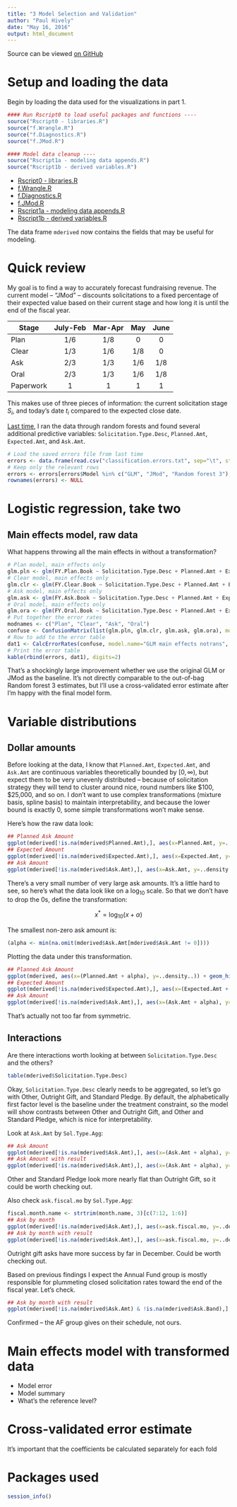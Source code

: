 ```yaml
---
title: "3 Model Selection and Validation"
author: "Paul Hively"
date: "May 16, 2016"
output: html_document
---
```


Source can be viewed [on GitHub](https://github.com/phively/gsb-sols-proj/blob/master/3%20Model%20selection%20and%20validation.Rmd)

# Setup and loading the data

Begin by loading the data used for the visualizations in part 1.

```r
#### Run Rscript0 to load useful packages and functions ----
source("Rscript0 - libraries.R")
source("f.Wrangle.R")
source("f.Diagnostics.R")
source("f.JMod.R")
```
```r
#### Model data cleanup ----
source("Rscript1a - modeling data appends.R")
source("Rscript1b - derived variables.R")
```

* [Rscript0 - libraries.R](https://github.com/phively/gsb-sols-proj/blob/master/Rscript0%20-%20libraries.R)
* [f.Wrangle.R](https://github.com/phively/gsb-sols-proj/blob/master/f.Wrangle.R)
* [f.Diagnostics.R](https://github.com/phively/gsb-sols-proj/blob/master/f.Diagnostics.R)
* [f.JMod.R](https://github.com/phively/gsb-sols-proj/blob/master/f.JMod.R)
* [Rscript1a - modeling data appends.R](https://github.com/phively/gsb-sols-proj/blob/master/Rscript1a%20-%20modeling%20data%20appends.R)
* [Rscript1b - derived variables.R](https://github.com/phively/gsb-sols-proj/blob/master/Rscript1b%20-%20derived%20variables.R)

The data frame `mderived` now contains the fields that may be useful for modeling.

# Quick review

My goal is to find a way to accurately forecast fundraising revenue. The current model -- "JMod" -- discounts solicitations to a fixed percentage of their expected value based on their current stage and how long it is until the end of the fiscal year.

| Stage    | July-Feb| Mar-Apr |   May   |  June   |
|----------|:-------:|:-------:|:-------:|:-------:| 
| Plan     |  1/6    | 1/8     | 0       |   0     |
| Clear    |  1/3    | 1/6     | 1/8     |   0     |
| Ask      |  2/3    | 1/3     | 1/6     |   1/8   |
| Oral     |  2/3    | 1/3     | 1/6     |   1/8   |
| Paperwork|  1      | 1       | 1       |   1     |

This makes use of three pieces of information: the current solicitation stage $S_{i}$, and today's date $t_{i}$ compared to the expected close date. 

[Last time](http://phively.github.io/gsb-sols-proj/2_Training_and_variable_selection.html), I ran the data through random forests and found several additional predictive variables: `Solicitation.Type.Desc`, `Planned.Amt`, `Expected.Amt`, and `Ask.Amt`.

```r
# Load the saved errors file from last time
errors <- data.frame(read.csv("classification.errors.txt", sep="\t", stringsAsFactors=F))
# Keep only the relevant rows
errors <- errors[errors$Model %in% c("GLM", "JMod", "Random forest 3"),]
rownames(errors) <- NULL
```

# Logistic regression, take two

## Main effects model, raw data

What happens throwing all the main effects in without a transformation?

```r
# Plan model, main effects only
glm.pln <- glm(FY.Plan.Book ~ Solicitation.Type.Desc + Planned.Amt + Expected.Amt + Plan.Future + planning.fiscal.mo, data=mderived, family=binomial())
# Clear model, main effects only
glm.clr <- glm(FY.Clear.Book ~ Solicitation.Type.Desc + Planned.Amt + Expected.Amt + Clear.Future + clear.fiscal.mo, data=mderived, family=binomial())
# Ask model, main effects only
glm.ask <- glm(FY.Ask.Book ~ Solicitation.Type.Desc + Planned.Amt + Expected.Amt + Ask.Amt + Ask.Future + ask.fiscal.mo, data=mderived, family=binomial())
# Oral model, main effects only
glm.ora <- glm(FY.Oral.Book ~ Solicitation.Type.Desc + Planned.Amt + Expected.Amt + Ask.Amt + Oral.Future + oral.fiscal.mo, data=mderived, family=binomial())
# Put together the error rates
modnames <- c("Plan", "Clear", "Ask", "Oral")
confuse <- ConfusionMatrix(list(glm.pln, glm.clr, glm.ask, glm.ora), modnames=modnames, counts=F)
# Row to add to the error table
dat1 <- CalcErrorRates(confuse, model.name="GLM main effects notrans", modnames)
# Print the error table
kable(rbind(errors, dat1), digits=2)
```

That's a shockingly large improvement whether we use the original GLM or JMod as the baseline. It's not directly comparable to the out-of-bag Random forest 3 estimates, but I'll use a cross-validated error estimate after I'm happy with the final model form.

# Variable distributions

## Dollar amounts

Before looking at the data, I know that `Planned.Amt`, `Expected.Amt`, and `Ask.Amt` are continuous variables theoretically bounded by $[0,\infty)$, but expect them to be very unevenly distributed -- because of solicitation strategy they will tend to cluster around nice, round numbers like $100, $25,000, and so on. I don't want to use complex transformations (mixture basis, spline basis) to maintain interpretability, and because the lower bound is exactly 0, some simple transformations won't make sense.

Here's how the raw data look:

```r
## Planned Ask Amount
ggplot(mderived[!is.na(mderived$Planned.Amt),], aes(x=Planned.Amt, y=..density..)) + geom_histogram(bins=60, alpha=.5) + geom_density(color="gray") + scale_x_continuous(labels=scales::dollar) + labs(title="Planned Ask Amount")
## Expected Amount
ggplot(mderived[!is.na(mderived$Expected.Amt),], aes(x=Expected.Amt, y=..density..)) + geom_histogram(bins=60, alpha=.5) + geom_density(color="gray") + scale_x_continuous(labels=scales::dollar) + labs(title="Expected Amount")
## Ask Amount
ggplot(mderived[!is.na(mderived$Ask.Amt),], aes(x=Ask.Amt, y=..density..)) + geom_histogram(bins=60, alpha=.5) + geom_density(color="gray") + scale_x_continuous(labels=scales::dollar) + labs(title="Ask Amount")
```

There's a very small number of very large ask amounts. It's a little hard to see, so here's what the data look like on a $\log_{10}$ scale. So that we don't have to drop the 0s, define the transformation:

$$ x^\text{*} = \log_{10}(x + \alpha)$$

The smallest non-zero ask amount is:

```r
(alpha <- min(na.omit(mderived$Ask.Amt[mderived$Ask.Amt != 0])))
```

Plotting the data under this transformation.

```r
## Planned Ask Amount
ggplot(mderived, aes(x=(Planned.Amt + alpha), y=..density..)) + geom_histogram(bins=60, alpha=.5) + geom_density(color="gray") + scale_x_log10(breaks=10^(0:7), labels=scales::dollar) + labs(title="Planned Ask Amount", x=expression(paste(log[10],"(Planned.Amt + ",alpha,")")))
## Expected Amount
ggplot(mderived[!is.na(mderived$Expected.Amt),], aes(x=(Expected.Amt + alpha), y=..density..)) + geom_histogram(bins=60, alpha=.5) + geom_density(color="gray") + scale_x_log10(breaks=10^(0:7), labels=scales::dollar) + labs(title="Expected Amount", x=expression(paste(log[10],"(Expected.Amt + ",alpha,")")))
## Ask Amount
ggplot(mderived[!is.na(mderived$Ask.Amt),], aes(x=(Ask.Amt + alpha), y=..density..)) + geom_histogram(bins=60, alpha=.5) + geom_density(color="gray") + scale_x_log10(breaks=10^(0:7), labels=scales::dollar) + labs(title="Ask Amount", x=expression(paste(log[10],"(Ask.Amt + ",alpha,")")))
```

That's actually not too far from symmetric.

## Interactions

Are there interactions worth looking at between `Solicitation.Type.Desc` and the others?

```r
table(mderived$Solicitation.Type.Desc)
```

Okay, `Solicitation.Type.Desc` clearly needs to be aggregated, so let's go with Other, Outright Gift, and Standard Pledge. By default, the alphabetically first factor level is the baseline under the treatment constraint, so the model will show contrasts between Other and Outright Gift, and Other and Standard Pledge, which is nice for interpretability.

Look at `Ask.Amt` by `Sol.Type.Agg`:

```r
## Ask Amount
ggplot(mderived[!is.na(mderived$Ask.Amt),], aes(x=(Ask.Amt + alpha), y=..density..)) + geom_histogram(bins=60, alpha=.55) + geom_density(color="gray") + scale_x_log10(breaks=10^(0:7), labels=scales::dollar) + labs(title="Ask Amount", x=expression(paste(log[10],"(Ask.Amt + ",alpha,")"))) + facet_grid(Sol.Type.Agg ~ .)
## Ask Amount with result
ggplot(mderived[!is.na(mderived$Ask.Amt),], aes(x=(Ask.Amt + alpha), y=..density.., fill=FY.Ask.Book)) + geom_histogram(bins=60, alpha=.25, position="identity") + geom_density(alpha=.25) + scale_x_log10(breaks=10^(0:7), labels=scales::dollar) + labs(title="Ask Amount with result", x=expression(paste(log[10],"(Ask.Amt + ",alpha,")"))) + facet_grid(Sol.Type.Agg ~ .)
```

Other and Standard Pledge look more nearly flat than Outright Gift, so it could be worth checking out.

Also check `ask.fiscal.mo` by `Sol.Type.Agg`:

```r
fiscal.month.name <- strtrim(month.name, 3)[c(7:12, 1:6)]
## Ask by month
ggplot(mderived[!is.na(mderived$Ask.Amt),], aes(x=ask.fiscal.mo, y=..density..)) + geom_histogram(bins=12, alpha=.5) + geom_density(color="gray") + labs(title="Asks by gift type") + facet_grid(Sol.Type.Agg ~ .) + scale_x_continuous(labels=fiscal.month.name, breaks=c(1:12))
## Ask by month with result
ggplot(mderived[!is.na(mderived$Ask.Amt),], aes(x=ask.fiscal.mo, y=..density.., fill=FY.Ask.Book)) + geom_histogram(bins=12, alpha=.25, position="identity") + geom_density(alpha=.25) + labs(title="Asks by gift type with result") + facet_grid(Sol.Type.Agg ~ .) + scale_x_continuous(labels=fiscal.month.name, breaks=c(1:12))
```

Outright gift asks have more success by far in December. Could be worth checking out.

Based on previous findings I expect the Annual Fund group is mostly responsible for plummeting closed solicitation rates toward the end of the fiscal year. Let's check.

```r
## Ask by month with result
ggplot(mderived[!is.na(mderived$Ask.Amt) & !is.na(mderived$Ask.Band),], aes(x=ask.fiscal.mo, y=..density.., fill=FY.Ask.Book)) + geom_histogram(bins=12, alpha=.25, position="identity") + geom_density(alpha=.25) + labs(title="Asks by gift type") + facet_grid(Sol.Type.Agg ~ Ask.Band) + scale_x_continuous(labels=fiscal.month.name, breaks=c(1:12))
```

Confirmed -- the AF group gives on their schedule, not ours.

# Main effects model with transformed data

* Model error
* Model summary
* What's the reference level?

# Cross-validated error estimate

It's important that the coefficients be calculated separately for each fold

# Packages used
```r
session_info()
```